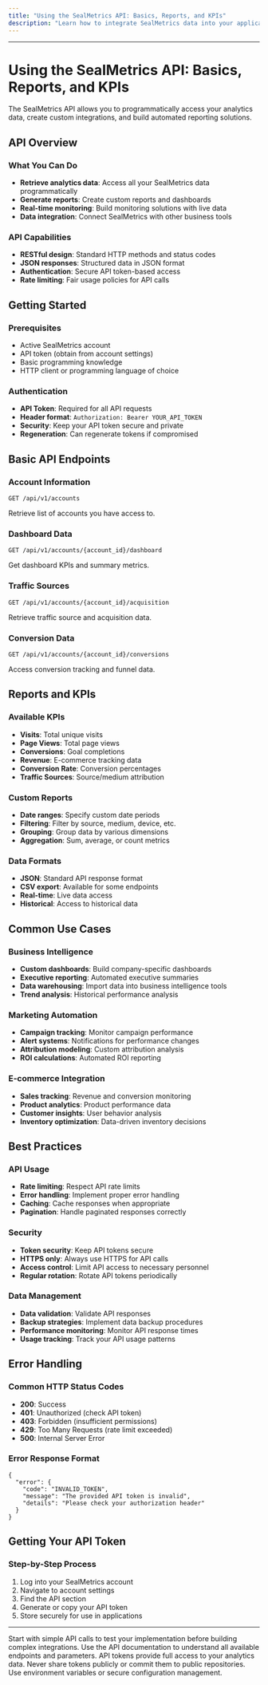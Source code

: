 ```yaml
---
title: "Using the SealMetrics API: Basics, Reports, and KPIs"
description: "Learn how to integrate SealMetrics data into your applications using the API"
---
```


---

# Using the SealMetrics API: Basics, Reports, and KPIs

The SealMetrics API allows you to programmatically access your analytics data, create custom integrations, and build automated reporting solutions.

## API Overview

### What You Can Do

- **Retrieve analytics data**: Access all your SealMetrics data programmatically
- **Generate reports**: Create custom reports and dashboards
- **Real-time monitoring**: Build monitoring solutions with live data
- **Data integration**: Connect SealMetrics with other business tools

### API Capabilities

- **RESTful design**: Standard HTTP methods and status codes
- **JSON responses**: Structured data in JSON format
- **Authentication**: Secure API token-based access
- **Rate limiting**: Fair usage policies for API calls

## Getting Started

### Prerequisites

- Active SealMetrics account
- API token (obtain from account settings)
- Basic programming knowledge
- HTTP client or programming language of choice

### Authentication

- **API Token**: Required for all API requests
- **Header format**: `Authorization: Bearer YOUR_API_TOKEN`
- **Security**: Keep your API token secure and private
- **Regeneration**: Can regenerate tokens if compromised

## Basic API Endpoints

### Account Information

```
GET /api/v1/accounts
```

Retrieve list of accounts you have access to.

### Dashboard Data

```
GET /api/v1/accounts/{account_id}/dashboard
```

Get dashboard KPIs and summary metrics.

### Traffic Sources

```
GET /api/v1/accounts/{account_id}/acquisition
```

Retrieve traffic source and acquisition data.

### Conversion Data

```
GET /api/v1/accounts/{account_id}/conversions
```

Access conversion tracking and funnel data.

## Reports and KPIs

### Available KPIs

- **Visits**: Total unique visits
- **Page Views**: Total page views
- **Conversions**: Goal completions
- **Revenue**: E-commerce tracking data
- **Conversion Rate**: Conversion percentages
- **Traffic Sources**: Source/medium attribution

### Custom Reports

- **Date ranges**: Specify custom date periods
- **Filtering**: Filter by source, medium, device, etc.
- **Grouping**: Group data by various dimensions
- **Aggregation**: Sum, average, or count metrics

### Data Formats

- **JSON**: Standard API response format
- **CSV export**: Available for some endpoints
- **Real-time**: Live data access
- **Historical**: Access to historical data

## Common Use Cases

### Business Intelligence

- **Custom dashboards**: Build company-specific dashboards
- **Executive reporting**: Automated executive summaries
- **Data warehousing**: Import data into business intelligence tools
- **Trend analysis**: Historical performance analysis

### Marketing Automation

- **Campaign tracking**: Monitor campaign performance
- **Alert systems**: Notifications for performance changes
- **Attribution modeling**: Custom attribution analysis
- **ROI calculations**: Automated ROI reporting

### E-commerce Integration

- **Sales tracking**: Revenue and conversion monitoring
- **Product analytics**: Product performance data
- **Customer insights**: User behavior analysis
- **Inventory optimization**: Data-driven inventory decisions

## Best Practices

### API Usage

- **Rate limiting**: Respect API rate limits
- **Error handling**: Implement proper error handling
- **Caching**: Cache responses when appropriate
- **Pagination**: Handle paginated responses correctly

### Security

- **Token security**: Keep API tokens secure
- **HTTPS only**: Always use HTTPS for API calls
- **Access control**: Limit API access to necessary personnel
- **Regular rotation**: Rotate API tokens periodically

### Data Management

- **Data validation**: Validate API responses
- **Backup strategies**: Implement data backup procedures
- **Performance monitoring**: Monitor API response times
- **Usage tracking**: Track your API usage patterns

## Error Handling

### Common HTTP Status Codes

- **200**: Success
- **401**: Unauthorized (check API token)
- **403**: Forbidden (insufficient permissions)
- **429**: Too Many Requests (rate limit exceeded)
- **500**: Internal Server Error

### Error Response Format

```
{
  "error": {
    "code": "INVALID_TOKEN",
    "message": "The provided API token is invalid",
    "details": "Please check your authorization header"
  }
}
```

## Getting Your API Token

### Step-by-Step Process

1. Log into your SealMetrics account
2. Navigate to account settings
3. Find the API section
4. Generate or copy your API token
5. Store securely for use in applications

---

<Tip>
  Start with simple API calls to test your implementation before building complex integrations. Use the API documentation to understand all available endpoints and parameters.
</Tip>

<Note>
  API tokens provide full access to your analytics data. Never share tokens publicly or commit them to public repositories. Use environment variables or secure configuration management.
</Note>